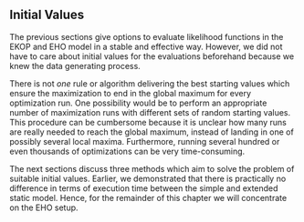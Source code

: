## Initial Values

The previous sections give options
to evaluate likelihood functions in the EKOP and EHO model in a stable and effective way.
However, we did not have to care about initial values for the evaluations beforehand because
we knew the data generating process.

There is not *one* rule or algorithm delivering the best starting values which ensure
the maximization to end in the global maximum for every optimization run.
One possibility would be to perform an appropriate number of maximization runs with
different sets of random starting values.
This procedure can be cumbersome because it is unclear how many runs are really needed to reach the
global maximum, instead of landing in one of possibly several local maxima.
Furthermore, running several hundred or even thousands of optimizations can be very time-consuming.

The next sections discuss three methods which aim to solve the problem
of suitable initial values.
Earlier, we demonstrated that there is practically
no difference in terms of execution time between the simple and extended static model.
Hence, for the remainder of this chapter we will concentrate on the EHO setup.